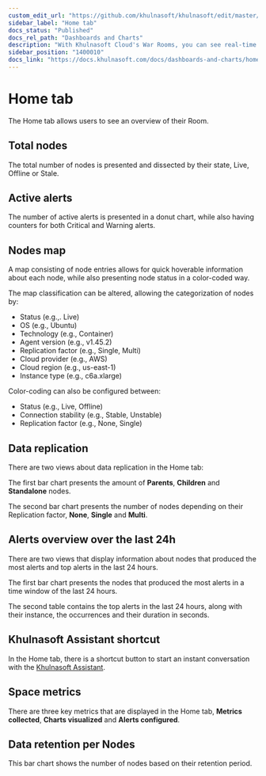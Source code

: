 ```yaml
---
custom_edit_url: "https://github.com/khulnasoft/khulnasoft/edit/master/docs/dashboards-and-charts/home-tab.md"
sidebar_label: "Home tab"
docs_status: "Published"
docs_rel_path: "Dashboards and Charts"
description: "With Khulnasoft Cloud's War Rooms, you can see real-time metrics, from any number of nodes in your infrastructure, in composite charts."
sidebar_position: "1400010"
docs_link: "https://docs.khulnasoft.com/docs/dashboards-and-charts/home-tab"
---
```


# Home tab

The Home tab allows users to see an overview of their Room.

## Total nodes

The total number of nodes is presented and dissected by their state, Live, Offline or Stale.

## Active alerts

The number of active alerts is presented in a donut chart, while also having counters for both Critical and Warning alerts.

## Nodes map

A map consisting of node entries allows for quick hoverable information about each node, while also presenting node status in a color-coded way.

The map classification can be altered, allowing the categorization of nodes by:

- Status (e.g.,. Live)
- OS (e.g., Ubuntu)
- Technology (e.g., Container)
- Agent version (e.g., v1.45.2)
- Replication factor (e.g., Single, Multi)
- Cloud provider (e.g., AWS)
- Cloud region (e.g., us-east-1)
- Instance type (e.g., c6a.xlarge)

Color-coding can also be configured between:

- Status (e.g., Live, Offline)
- Connection stability (e.g., Stable, Unstable)
- Replication factor (e.g., None, Single)

## Data replication

There are two views about data replication in the Home tab:

The first bar chart presents the amount of **Parents**, **Children** and **Standalone** nodes.

The second bar chart presents the number of nodes depending on their Replication factor, **None**, **Single** and **Multi**.

## Alerts overview over the last 24h

There are two views that display information about nodes that produced the most alerts and top alerts in the last 24 hours.

The first bar chart presents the nodes that produced the most alerts in a time window of the last 24 hours.

The second table contains the top alerts in the last 24 hours, along with their instance, the occurrences and their duration in seconds.

## Khulnasoft Assistant shortcut

In the Home tab, there is a shortcut button to start an instant conversation with the [Khulnasoft Assistant](/docs/machine-docsing-and-anomaly-detection/ai-powered-troubleshooting-assistant).

## Space metrics

There are three key metrics that are displayed in the Home tab, **Metrics collected**, **Charts visualized** and **Alerts configured**.

## Data retention per Nodes

This bar chart shows the number of nodes based on their retention period.
